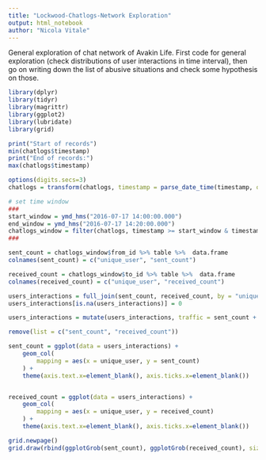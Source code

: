 ```yaml
---
title: "Lockwood-Chatlogs-Network Exploration"
output: html_notebook
author: "Nicola Vitale"
---
```


General exploration of chat network of Avakin Life.
First code for general exploration (check distributions of user interactions in time interval), then go on writing down the list of abusive situations and check some hypothesis on those.

```r
library(dplyr)
library(tidyr)
library(magrittr)
library(ggplot2)
library(lubridate)
library(grid)

```

```r

print("Start of records")
min(chatlogs$timestamp)
print("End of records:")
max(chatlogs$timestamp)

```

```r

options(digits.secs=3)
chatlogs = transform(chatlogs, timestamp = parse_date_time(timestamp, orders = "%Y-%m-%d %H:%M:%S"))

# set time window
###
start_window = ymd_hms("2016-07-17 14:00:00.000")
end_window = ymd_hms("2016-07-17 14:20:00.000")
chatlogs_window = filter(chatlogs, timestamp >= start_window & timestamp <= end_window)
###

sent_count = chatlogs_window$from_id %>% table %>%  data.frame
colnames(sent_count) = c("unique_user", "sent_count")

received_count = chatlogs_window$to_id %>% table %>%  data.frame
colnames(received_count) = c("unique_user", "received_count")

users_interactions = full_join(sent_count, received_count, by = "unique_user")
users_interactions[is.na(users_interactions)] = 0

users_interactions = mutate(users_interactions, traffic = sent_count + received_count)

remove(list = c("sent_count", "received_count"))


```


```r

sent_count = ggplot(data = users_interactions) +
    geom_col(
        mapping = aes(x = unique_user, y = sent_count)
    ) +
    theme(axis.text.x=element_blank(), axis.ticks.x=element_blank())


received_count = ggplot(data = users_interactions) +
    geom_col(
        mapping = aes(x = unique_user, y = received_count)
    ) +
    theme(axis.text.x=element_blank(), axis.ticks.x=element_blank())

grid.newpage()
grid.draw(rbind(ggplotGrob(sent_count), ggplotGrob(received_count), size = "last"))


```

